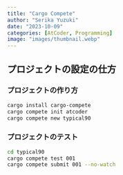```yaml
---
title: "Cargo Compete"
author: "Serika Yuzuki"
date: "2023-10-09"
categories: [AtCoder, Programming]
image: "images/thumbnail.webp"
---
```


## プロジェクトの設定の仕方

### プロジェクトの作り方

```bash
cargo install cargo-compete
cargo compete init atcoder
cargo compete new typical90
```

### プロジェクトのテスト

```bash
cd typical90
cargo compete test 001
cargo compete submit 001 --no-watch
```
